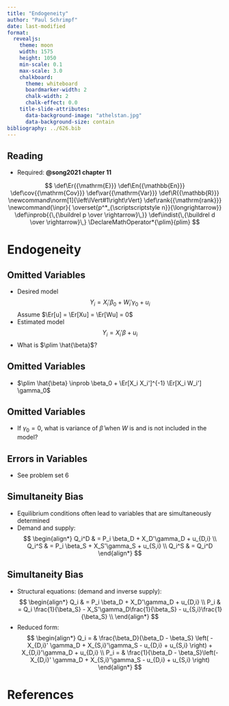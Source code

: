 ```yaml
---
title: "Endogeneity"
author: "Paul Schrimpf"
date: last-modified
format:
  revealjs:
    theme: moon
    width: 1575
    height: 1050
    min-scale: 0.1
    max-scale: 3.0
    chalkboard:
      theme: whiteboard
      boardmarker-width: 2
      chalk-width: 2
      chalk-effect: 0.0
    title-slide-attributes:
      data-background-image: "athelstan.jpg"
      data-background-size: contain
bibliography: ../626.bib
---
```



## Reading

- Required: **@song2021 chapter 11**

$$
\def\Er{{\mathrm{E}}}
\def\En{{\mathbb{En}}}
\def\cov{{\mathrm{Cov}}}
\def\var{{\mathrm{Var}}}
\def\R{{\mathbb{R}}}
\newcommand\norm[1]{\left\lVert#1\right\rVert}
\def\rank{{\mathrm{rank}}}
\newcommand{\inpr}{ \overset{p^*_{\scriptscriptstyle n}}{\longrightarrow}}
\def\inprob{{\,{\buildrel p \over \rightarrow}\,}}
\def\indist{\,{\buildrel d \over \rightarrow}\,}
\DeclareMathOperator*{\plim}{plim}
$$

# Endogeneity

## Omitted Variables

- Desired model
$$
Y_i = X_i'\beta_0 + W_i'\gamma_0 + u_i
$$
Assume $\Er[u] = \Er[Xu] = \Er[Wu] = 0$
- Estimated model
$$
Y_i = X_i'\beta + u_i
$$
- What is $\plim \hat{\beta}$?

## Omitted Variables

- $\plim \hat{\beta} \inprob \beta_0 + \Er[X_i X_i']^{-1} \Er[X_i W_i'] \gamma_0$

## Omitted Variables

- If $\gamma_0 = 0$, what is variance of $\hat{\beta}$ when $W$ is and is not included in the model?

## Errors in Variables

- See problem set 6

## Simultaneity Bias

- Equilibrium conditions often lead to variables that are simultaneously determined
- Demand and supply:
$$
\begin{align*}
Q_i^D & = P_i \beta_D + X_D'\gamma_D + u_{D,i} \\
Q_i^S & = P_i \beta_S + X_S'\gamma_S + u_{S,i} \\
Q_i^S & = Q_i^D
\end{align*}
$$

## Simultaneity Bias

- Structural equations: (demand and inverse supply):
$$
\begin{align*}
Q_i & = P_i \beta_D + X_D'\gamma_D + u_{D,i} \\
P_i & = Q_i \frac{1}{\beta_S}  - X_S'\gamma_D\frac{1}{\beta_S} - u_{S,i}\frac{1}{\beta_S} \\
\end{align*}
$$
- Reduced form:
$$
\begin{align*}
Q_i = & \frac{\beta_D}{\beta_D - \beta_S} \left( -X_{D,i}' \gamma_D + X_{S,i}'\gamma_S - u_{D,i} + u_{S,i} \right) + X_{D,i}'\gamma_D + u_{D,i} \\
P_i = & \frac{1}{\beta_D - \beta_S}\left(-X_{D,i}' \gamma_D + X_{S,i}'\gamma_S - u_{D,i} + u_{S,i} \right)
\end{align*}
$$


# References
